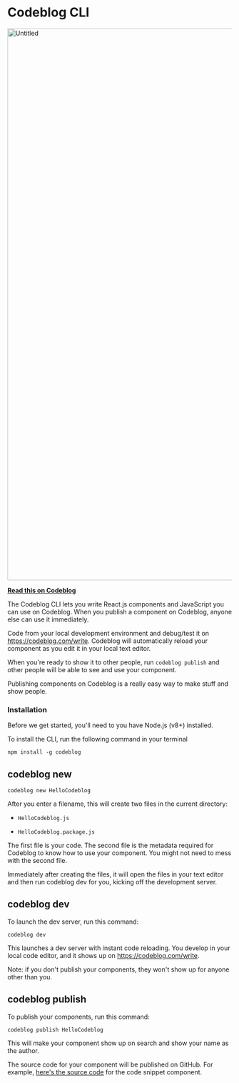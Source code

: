 # Codeblog CLI

<a href="https://jarredsumner.com/codeblog-cli">
  <img width="1236" alt="Untitled" src="https://user-images.githubusercontent.com/709451/58215499-023a3180-7caf-11e9-8509-7ab1321392f0.png">
</a>

**[Read this on Codeblog](https://jarredsumner.com/codeblog-cli)**

The Codeblog CLI lets you write React.js components and JavaScript you can use on Codeblog. When you publish a component on Codeblog, anyone else can use it immediately.

Code from your local development environment and debug/test it on https://codeblog.com/write. Codeblog will automatically reload your component as you edit it in your local text editor.

When you're ready to show it to other people, run `codeblog publish` and other people will be able to see and use your component.

Publishing components on Codeblog is a really easy way to make stuff and show people.

### Installation

Before we get started, you'll need to you have Node.js (v8+) installed.

To install the CLI, run the following command in your terminal

```
npm install -g codeblog
```

## codeblog new

```
codeblog new HelloCodeblog
```

After you enter a filename, this will create two files in the current directory:

- `HelloCodeblog.js`

- `HelloCodeblog.package.js`

The first file is your code. The second file is the metadata required for Codeblog to know how to use your component. You might not need to mess with the second file.

Immediately after creating the files, it will open the files in your text editor and then run codeblog dev for you, kicking off the development server.

## codeblog dev

To launch the dev server, run this command:

```
codeblog dev
```

This launches a dev server with instant code reloading. You develop in your local code editor, and it shows up on https://codeblog.com/write.

Note: if you don't publish your components, they won't show up for anyone other than you.

## codeblog publish

To publish your components, run this command:

```
codeblog publish HelloCodeblog
```

This will make your component show up on search and show your name as the author.

The source code for your component will be published on GitHub. For example, [here's the source code](https://github.com/codeblog/registry/tree/master/packages/%40jarred/code-snippet) for the code snippet component.
